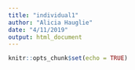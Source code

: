 ```yaml
---
title: "individual1"
author: "Alicia Hauglie"
date: "4/11/2019"
output: html_document
---
```


```r
knitr::opts_chunk$set(echo = TRUE)
```

